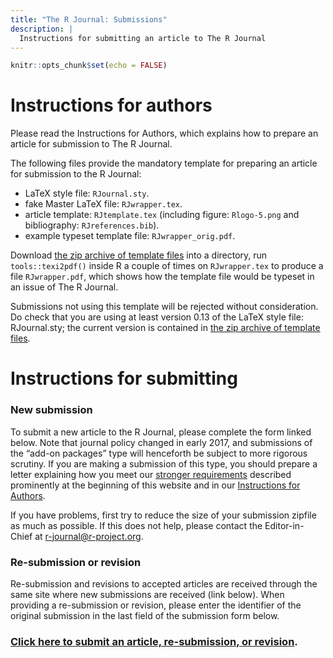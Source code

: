 ```yaml
---
title: "The R Journal: Submissions"
description: |
  Instructions for submitting an article to The R Journal
---
```


```r
knitr::opts_chunk$set(echo = FALSE)
```

# Instructions for authors

Please read the Instructions for Authors, which explains how to prepare an article for submission to The R Journal.

The following files provide the mandatory template for preparing an article for submission to the R Journal:

* LaTeX style file: `RJournal.sty`.
* fake Master LaTeX file: `RJwrapper.tex`.
* article template: `RJtemplate.tex` (including figure: `Rlogo-5.png` and bibliography: `RJreferences.bib`).
* example typeset template file: `RJwrapper_orig.pdf`.

Download [the zip archive of template files](https://rjournal.github.io/share/RJtemplate.zip) into a directory, run `tools::texi2pdf()` inside R a couple of times on `RJwrapper.tex` to produce a file `RJwrapper.pdf`, which shows how the template file would be typeset in an issue of The R Journal.

Submissions not using this template will be rejected without consideration. Do check that you are using at least version 0.13 of the LaTeX style file: RJournal.sty; the current version is contained in [the zip archive of template files](https://rjournal.github.io/share/RJtemplate.zip).

# Instructions for submitting

### New submission

To submit a new article to the R Journal, please complete the form linked below. Note that journal policy changed in early 2017, and submissions of the "add-on packages" type will henceforth be subject to more rigorous scrutiny. If you are making a submission of this type, you should prepare a letter explaining how you meet our [stronger requirements](https://journal.r-project.org/) described prominently at the beginning of this website and in our [Instructions for Authors](https://rjournal.github.io/share/author-guide.pdf).

If you have problems, first try to reduce the size of your submission zipfile as much as possible. If this does not help, please contact the Editor-in-Chief at <r-journal@r-project.org>.

### Re-submission or revision

Re-submission and revisions to accepted articles are received through the same site where new submissions are received (link below). When providing a re-submission or revision, please enter the identifier of the original submission in the last field of the submission form below.

### [Click here to submit an article, re-submission, or revision](https://forms.gle/ykj6QcoGQD5ctnA5A).

